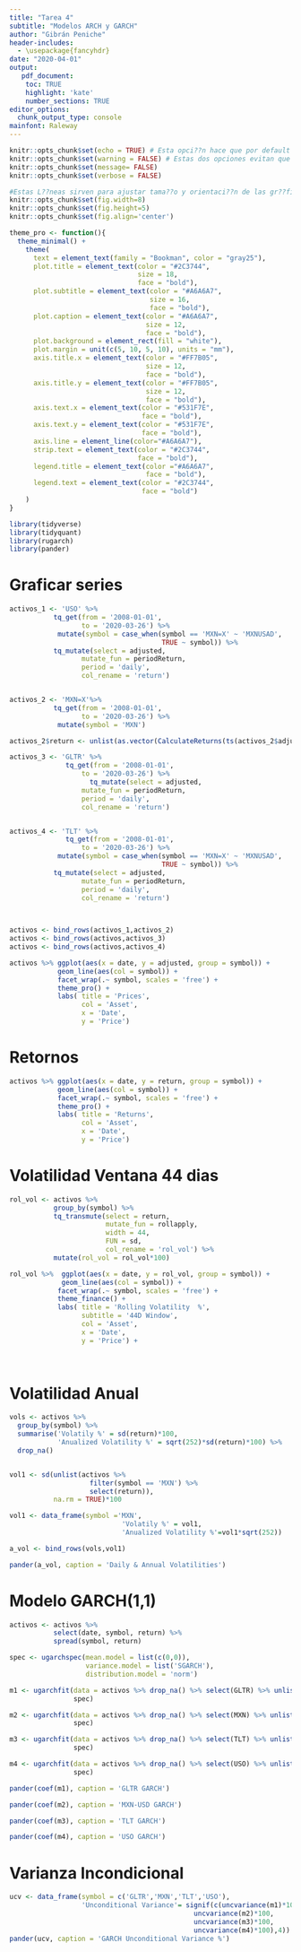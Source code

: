 ```yaml
---
title: "Tarea 4"
subtitle: "Modelos ARCH y GARCH"
author: "Gibrán Peniche"
header-includes: 
  - \usepackage{fancyhdr}
date: "2020-04-01"
output: 
   pdf_document:
    toc: TRUE
    highlight: 'kate'
    number_sections: TRUE
editor_options: 
  chunk_output_type: console
mainfont: Raleway
---
```


```r
knitr::opts_chunk$set(echo = TRUE) # Esta opci??n hace que por default se imprima el c??digo
knitr::opts_chunk$set(warning = FALSE) # Estas dos opciones evitan que se impriman mensajes a la hora de generar el pdf
knitr::opts_chunk$set(message= FALSE)
knitr::opts_chunk$set(verbose = FALSE)

#Estas L??neas sirven para ajustar tama??o y orientaci??n de las gr??ficas
knitr::opts_chunk$set(fig.width=8)
knitr::opts_chunk$set(fig.height=5)
knitr::opts_chunk$set(fig.align='center')

theme_pro <- function(){
  theme_minimal() +
    theme(
      text = element_text(family = "Bookman", color = "gray25"),
      plot.title = element_text(color = "#2C3744", 
                                size = 18, 
                                face = "bold"),
      plot.subtitle = element_text(color = "#A6A6A7",
                                   size = 16,
                                   face = "bold"),
      plot.caption = element_text(color = "#A6A6A7",
                                  size = 12,
                                  face = "bold"),
      plot.background = element_rect(fill = "white"),
      plot.margin = unit(c(5, 10, 5, 10), units = "mm"),
      axis.title.x = element_text(color = "#FF7B05",
                                  size = 12,
                                  face = "bold"),
      axis.title.y = element_text(color = "#FF7B05",
                                  size = 12,
                                  face = "bold"),
      axis.text.x = element_text(color = "#531F7E",
                                 face = "bold"),
      axis.text.y = element_text(color = "#531F7E",
                                 face = "bold"),
      axis.line = element_line(color="#A6A6A7"),
      strip.text = element_text(color = "#2C3744",
                                face = "bold"),
      legend.title = element_text(color ="#A6A6A7",
                                  face = "bold"),
      legend.text = element_text(color = "#2C3744",
                                 face = "bold")
    )
} 
```



\thispagestyle{empty} 
\pagebreak
\newpage
\pagenumbering{arabic} 
\fancyhead[L]{\thepage}
\fancyhead[C]{RMarkDown}
\fancyfoot[L]{Gibrán Peniche}
\fancyfoot[C]{R 4 Finance}
\fancyfoot[R]{ITAM}
\pagestyle{fancy}
\addtolength{\headheight}{1.0cm}
\pagestyle{fancyplain}

```r
library(tidyverse)
library(tidyquant)
library(rugarch)
library(pander)

```


# Graficar series

```r
activos_1 <- 'USO' %>% 
           tq_get(from = '2008-01-01',
                  to = '2020-03-26') %>% 
            mutate(symbol = case_when(symbol == 'MXN=X' ~ 'MXNUSAD',
                                      TRUE ~ symbol)) %>% 
           tq_mutate(select = adjusted,
                  mutate_fun = periodReturn,
                  period = 'daily',
                  col_rename = 'return')


activos_2 <- 'MXN=X'%>% 
           tq_get(from = '2008-01-01',
                  to = '2020-03-26') %>% 
            mutate(symbol = 'MXN')

activos_2$return <- unlist(as.vector(CalculateReturns(ts(activos_2$adjusted))))

activos_3 <- 'GLTR' %>% 
              tq_get(from = '2008-01-01',
                  to = '2020-03-26') %>% 
                    tq_mutate(select = adjusted,
                  mutate_fun = periodReturn,
                  period = 'daily',
                  col_rename = 'return')


activos_4 <- 'TLT' %>% 
              tq_get(from = '2008-01-01',
                  to = '2020-03-26') %>% 
            mutate(symbol = case_when(symbol == 'MXN=X' ~ 'MXNUSAD',
                                      TRUE ~ symbol)) %>% 
           tq_mutate(select = adjusted,
                  mutate_fun = periodReturn,
                  period = 'daily',
                  col_rename = 'return')
 


activos <- bind_rows(activos_1,activos_2)
activos <- bind_rows(activos,activos_3)
activos <- bind_rows(activos,activos_4) 

activos %>% ggplot(aes(x = date, y = adjusted, group = symbol)) +
            geom_line(aes(col = symbol)) +
            facet_wrap(.~ symbol, scales = 'free') +
            theme_pro() +
            labs( title = 'Prices',
                  col = 'Asset',
                  x = 'Date',
                  y = 'Price')

```

# Retornos

```r

activos %>% ggplot(aes(x = date, y = return, group = symbol)) +
            geom_line(aes(col = symbol)) +
            facet_wrap(.~ symbol, scales = 'free') +
            theme_pro() +
            labs( title = 'Returns',
                  col = 'Asset',
                  x = 'Date',
                  y = 'Price')

```


# Volatilidad Ventana 44 dias 

```r

rol_vol <- activos %>% 
           group_by(symbol) %>% 
           tq_transmute(select = return,
                        mutate_fun = rollapply,
                        width = 44,
                        FUN = sd,
                        col_rename = 'rol_vol') %>% 
           mutate(rol_vol = rol_vol*100)

rol_vol %>%  ggplot(aes(x = date, y = rol_vol, group = symbol)) +
             geom_line(aes(col = symbol)) +
            facet_wrap(.~ symbol, scales = 'free') +
            theme_finance() +
            labs( title = 'Rolling Volatility  %',
                  subtitle = '44D Window',
                  col = 'Asset',
                  x = 'Date',
                  y = 'Price') +
  
            


```
# Volatilidad Anual

```r

vols <- activos %>% 
  group_by(symbol) %>% 
  summarise('Volatily %' = sd(return)*100,
            'Anualized Volatility %' = sqrt(252)*sd(return)*100) %>% 
  drop_na()


vol1 <- sd(unlist(activos %>% 
                    filter(symbol == 'MXN') %>% 
                    select(return)),
           na.rm = TRUE)*100

vol1 <- data_frame(symbol ='MXN', 
                            'Volatily %' = vol1,
                            'Anualized Volatility %'=vol1*sqrt(252))

a_vol <- bind_rows(vols,vol1)

pander(a_vol, caption = 'Daily & Annual Volatilities')

```

# Modelo GARCH(1,1)

```r

activos <- activos %>% 
           select(date, symbol, return) %>% 
           spread(symbol, return) 

spec <- ugarchspec(mean.model = list(c(0,0)),
                   variance.model = list('SGARCH'),
                   distribution.model = 'norm')

m1 <- ugarchfit(data = activos %>% drop_na() %>% select(GLTR) %>% unlist(),
                spec)

m2 <- ugarchfit(data = activos %>% drop_na() %>% select(MXN) %>% unlist(),
                spec)

m3 <- ugarchfit(data = activos %>% drop_na() %>% select(TLT) %>% unlist(),
                spec)

m4 <- ugarchfit(data = activos %>% drop_na() %>% select(USO) %>% unlist(),
                spec)

pander(coef(m1), caption = 'GLTR GARCH')

pander(coef(m2), caption = 'MXN-USD GARCH')

pander(coef(m3), caption = 'TLT GARCH')

pander(coef(m4), caption = 'USO GARCH')
```

# Varianza Incondicional

```r

ucv <- data_frame(symbol = c('GLTR','MXN','TLT','USO'),
                  'Unconditional Variance'= signif(c(uncvariance(m1)*100,
                                              uncvariance(m2)*100,
                                              uncvariance(m3)*100,
                                              uncvariance(m4)*100),4))
pander(ucv, caption = 'GARCH Unconditional Variance %')
```

